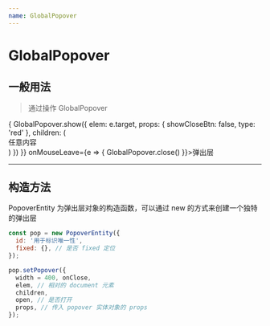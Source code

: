 ```yaml
---
name: GlobalPopover
---
```



# GlobalPopover

## 一般用法

> 通过操作 GlobalPopover

<PropsTable of={Popover} />

<Playground>
  <div>
    <span onMouseEnter={e => {
      GlobalPopover.show({
        elem: e.target,
        props: {
          showCloseBtn: false,
          type: 'red'
        },
        children: (
          <div className="p10">任意内容</div>
        )
      })
    }} onMouseLeave={e => {
      GlobalPopover.close()
    }}>弹出层</span>
  </div>
</Playground>

-------

## 构造方法

PopoverEntity 为弹出层对象的构造函数，可以通过 new 的方式来创建一个独特的弹出层

```js static
const pop = new PopoverEntity({
  id: '用于标识唯一性',
  fixed: {}, // 是否 fixed 定位
});

pop.setPopover({
  width = 400, onClose,
  elem, // 相对的 document 元素
  children,
  open, // 是否打开
  props, // 传入 popover 实体对象的 props
});
```
